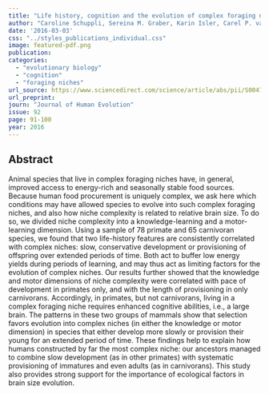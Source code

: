 ```yaml
---
title: "Life history, cognition and the evolution of complex foraging niches"
author: "Caroline Schuppli, Sereina M. Graber, Karin Isler, Carel P. van Schaik"
date: '2016-03-03'
css: "../styles_publications_individual.css"
image: featured-pdf.png
publication: 
categories:
  - "evolutionary biology"
  - "cognition"
  - "foraging niches" 
url_source: https://www.sciencedirect.com/science/article/abs/pii/S004724841500278X?via%3Dihub
url_preprint: 
journ: "Journal of Human Evolution"
issue: 92
page: 91-100
year: 2016
---
```


## Abstract

Animal species that live in complex foraging niches have, in general, improved access to energy-rich and seasonally stable food sources. Because human food procurement is uniquely complex, we ask here which conditions may have allowed species to evolve into such complex foraging niches, and also how niche complexity is related to relative brain size. To do so, we divided niche complexity into a knowledge-learning and a motor-learning dimension. Using a sample of 78 primate and 65 carnivoran species, we found that two life-history features are consistently correlated with complex niches: slow, conservative development or provisioning of offspring over extended periods of time. Both act to buffer low energy yields during periods of learning, and may thus act as limiting factors for the evolution of complex niches. Our results further showed that the knowledge and motor dimensions of niche complexity were correlated with pace of development in primates only, and with the length of provisioning in only carnivorans. Accordingly, in primates, but not carnivorans, living in a complex foraging niche requires enhanced cognitive abilities, i.e., a large brain. The patterns in these two groups of mammals show that selection favors evolution into complex niches (in either the knowledge or motor dimension) in species that either develop more slowly or provision their young for an extended period of time. These findings help to explain how humans constructed by far the most complex niche: our ancestors managed to combine slow development (as in other primates) with systematic provisioning of immatures and even adults (as in carnivorans). This study also provides strong support for the importance of ecological factors in brain size evolution.
